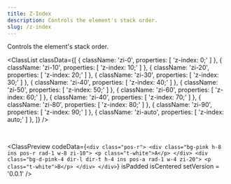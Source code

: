 ```yaml
---
title: Z-Index
description: Controls the element's stack order.
slug: /z-index
---
```



Controls the element's stack order.

<ClassList
  classData={[
    {
      className: 'zi-0',
      properties: [
        'z-index: 0;'
      ]
    },
    {
      className: 'zi-10',
      properties: [
        'z-index: 10;'
      ]
    },
    {
      className: 'zi-20',
      properties: [
        'z-index: 20;'
      ]
    },
    {
      className: 'zi-30',
      properties: [
        'z-index: 30;'
      ]
    },
    {
      className: 'zi-40',
      properties: [
        'z-index: 40;'
      ]
    },
    {
      className: 'zi-50',
      properties: [
        'z-index: 50;'
      ]
    },
    {
      className: 'zi-60',
      properties: [
        'z-index: 60;'
      ]
    },
    {
      className: 'zi-40',
      properties: [
        'z-index: 70;'
      ]
    },
    {
      className: 'zi-80',
      properties: [
        'z-index: 80;'
      ]
    },
    {
      className: 'zi-90',
      properties: [
        'z-index: 90;'
      ]
    },
    {
      className: 'zi-auto',
      properties: [
        'z-index: auto;'
      ]
    },
  ]}
/>

<br />

<ClassPreview
  codeData={`<div class="pos-r">
      <div class="bg-pink h-8 ins pos-r rad-1 w-8 zi-10">
        <p class="t-white">A</p>
      </div>
      <div class="bg-d-pink-4 dir-l dir-t h-4 ins pos-a rad-1 w-4 zi-20">
        <p class="t-white">B</p>
      </div>
    </div>`}
  isPadded
  isCentered
  setVersion = '0.0.1'
/>